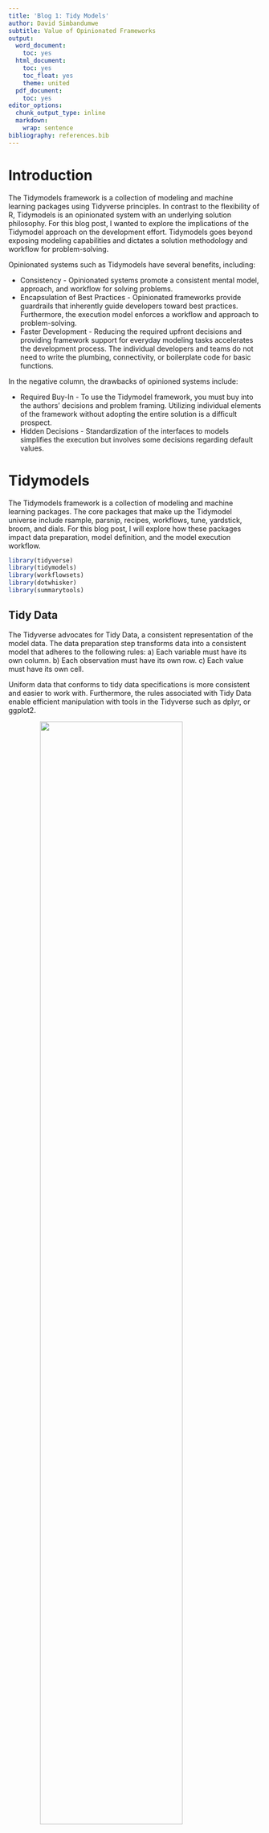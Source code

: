 ```yaml
---
title: 'Blog 1: Tidy Models'
author: David Simbandumwe
subtitle: Value of Opinionated Frameworks
output:
  word_document:
    toc: yes
  html_document:
    toc: yes
    toc_float: yes
    theme: united
  pdf_document:
    toc: yes
editor_options:
  chunk_output_type: inline
  markdown:
    wrap: sentence
bibliography: references.bib
---
```



# Introduction

The Tidymodels framework is a collection of modeling and machine learning packages using Tidyverse principles. In contrast to the flexibility of R, Tidymodels is an opinionated system with an underlying solution philosophy. For this blog post, I wanted to explore the implications of the Tidymodel approach on the development effort. Tidymodels goes beyond exposing modeling capabilities and dictates a solution methodology and workflow for problem-solving. 

Opinionated systems such as Tidymodels have several benefits, including:

- Consistency - Opinionated systems promote a consistent mental model, approach, and workflow for solving problems. 
- Encapsulation of Best Practices - Opinionated frameworks provide guardrails that inherently guide developers toward best practices. Furthermore, the execution model enforces a workflow and approach to problem-solving. 
- Faster Development - Reducing the required upfront decisions and providing framework support for everyday modeling tasks accelerates the development process. The individual developers and teams do not need to write the plumbing, connectivity, or boilerplate code for basic functions. 

In the negative column, the drawbacks of opinioned systems include:

- Required Buy-In - To use the Tidymodel framework, you must buy into the authors' decisions and problem framing. Utilizing individual elements of the framework without adopting the entire solution is a difficult prospect. 
- Hidden Decisions - Standardization of the interfaces to models simplifies the execution but involves some decisions regarding default values.




# Tidymodels

The Tidymodels framework is a collection of modeling and machine learning packages. The core packages that make up the Tidymodel universe include rsample, parsnip, recipes, workflows, tune, yardstick, broom, and dials. For this blog post, I will explore how these packages impact data preparation, model definition, and the model execution workflow. 




```r

library(tidyverse)
library(tidymodels)
library(workflowsets)
library(dotwhisker)
library(summarytools)

```





## Tidy Data

The Tidyverse advocates for Tidy Data, a consistent representation of the model data. The data preparation step transforms data into a consistent model that adheres to the following rules:
a) Each variable must have its own column.
b) Each observation must have its own row.
c) Each value must have its own cell.

Uniform data that conforms to tidy data specifications is more consistent and easier to work with. Furthermore, the rules associated with Tidy Data enable efficient manipulation with tools in the Tidyverse such as dplyr, or ggplot2. 

<img src="tidy_data.png" width="1200" style="display: block; margin-left: auto; margin-right: auto; width: 75%;"/>




```r

#rm(list=ls())

cfg <- list(
              fileName = './inst/data/Teams.csv',
              rSource = './hw1/Functions.R',
              viewMethod = 'view' # options(render, browser, view)
          )


```




```r


knitr::opts_chunk$set(echo = F, 
                      warning = F, 
                      message = F, 
                      eval = T , 
                      results="asis", 
                      fig.height=6, 
                      fig.width=8)

set.seed(1234)


# styling
st_css()

 st_options(
   plain.ascii = FALSE,
   style = 'grid',
   dfSummary.style ='grid',
   freq.silent  = TRUE,
   headings     = FALSE,
   tmp.img.dir  = "./tmp",
   dfSummary.custom.1 =
     expression(
       paste(
         "Q1 - Q3 :",
         round(
           quantile(column_data, probs = .25, type = 2,
                    names = FALSE, na.rm = TRUE), digits = 1
         ), " - ",
         round(
           quantile(column_data, probs = .75, type = 2,
                    names = FALSE, na.rm = TRUE), digits = 1
         )
       )
     )
 )

#source('', local = knitr::knit_global())

```



```r

# read data
df <- read.csv('./inst/data/Teams.csv')
df <- sample_n(df, size=400)
statistics <- c('R', 'H', 'X2B', 'X3B', 'HR', 
                    'RA', 'ER', 'HA', 'HRA')


# Preprocess Data
df <- df %>% select('yearID', 'lgID', 'teamID', 'franchID', 'name', 'divID', 'G', 'W', 'L', 
                    'R', 'H', 'X2B', 'X3B', 'HR', 
                    'RA', 'ER', 'HA', 'HRA')

df$wPer <- round(df$W / df$G, 3)
df$pythPer <- (df$R^2) / ((df$R^2) + (df$RA^2))


df <- df %>% mutate(era_cat = case_when(yearID >= 1969 ~ '1969+',
                                                yearID >= 1900 & yearID < 1969 ~ '1900-1969',
                                                yearID < 1900 ~ '1900-'))

df$era_cat <- factor(df$era_cat)



# Split Data
data_split <- initial_split(df, prop = 0.8, strata = era_cat)
train_data <- training(data_split)
test_data  <- testing(data_split)


```



```r

print(
  dfSummary(train_data %>% select(-c('teamID','franchID','name')), 
            varnumbers   = TRUE,
            na.col       = TRUE,
            graph.magnif = .8,
            tmp.img.dir  = "/tmp"),
  method = cfg$viewMethod
)


```



```r


ggplot(sample_n(train_data, size=300, weight_by = era_cat),
       aes(x = wPer, 
           y = pythPer, 
           group = era_cat, 
           col = era_cat)) + 
  geom_point() + 
  geom_smooth(method = lm, se = FALSE) +
  scale_color_viridis_d(option = "plasma", end = .7)

```




# Approach to Building Models and Execution

In non-opinionated systems, there are several approaches to accomplishing a specific task empowering the user to make their own decisions. This flexibility is diminished in opinionated systems. Opinionated systems have a predefined approach or set of approaches for accomplishing tasks.

The Tidymodel model definition and model execution workflow are detailed below. 



## Recipe

The Tidymodels recipe is similar to the formula definition in the lm() function; however, it allows for feature engineering, variable role definition, and inheritance. The recipe definition provides a programmatically compact methodology for describing a collection of recipes in a single location. 

```r


base_recipe <- 
   recipe(W ~ pythPer + era_cat + yearID + teamID + franchID + 
            R + H + X2B + X3B + HR + RA + ER + HA + HRA, data = train_data) %>% 
   update_role(yearID, teamID, franchID, new_role = "ID") %>%
   step_dummy(all_nominal_predictors()) %>% 
   step_zv(all_predictors()) %>% 
   step_normalize(all_predictors())


filter_rec <- 
   base_recipe %>% 
   step_corr(all_of(statistics), threshold = tune())


pca_rec <- 
   base_recipe %>% 
   step_pca(all_of(statistics), num_comp = tune()) %>% 
   step_normalize(all_predictors())

```




# Model Specification

A unified interface to the available model is provided by the parsnip package. This interface decouples the model definition from the semantic details of the underlying package. Users can rapidly experiment with a range of models without getting bogged down in the semantic details of the underlying packages. The level of abstraction from the underlying model reduces the learning curve required to execute different models.


```r


regularized_spec <- 
   linear_reg(penalty = tune(), mixture = tune()) %>% 
   set_engine("glmnet")

cart_spec <- 
   decision_tree(cost_complexity = tune(), min_n = tune()) %>% 
   set_engine("rpart") %>% 
   set_mode("regression")

knn_spec <- 
   nearest_neighbor(neighbors = tune(), weight_func = tune()) %>% 
   set_engine("kknn") %>% 
   set_mode("regression")


```




# Workflow

The recipe, model specification, pre-processing, and post-processing definitions can be bundled together in a workflow. The workflow package offers coordination and synchronization. 


```r

team_wfl <- 
   workflow_set(
      preproc = list(simple = base_recipe, filter = filter_rec, 
                     pca = pca_rec),
      models = list(glmnet = regularized_spec, cart = cart_spec, 
                    knn = knn_spec),
      cross = TRUE
   )
team_wfl

```





# Model Selection

```r

chi_models <- 
   chi_models %>% 
   anti_join(tibble(wflow_id = c("pca_glmnet", "filter_glmnet")), 
             by = "wflow_id")

```




```r


splits <- 
   vfold_cv(
      train_data,
      v = 10,
      strata = era_cat
   )
splits

```




```r

chi_models <- 
   chi_models %>% 
   # The first argument is a function name from the {{tune}} package
   # such as `tune_grid()`, `fit_resamples()`, etc.
   workflow_map("tune_grid", resamples = splits, grid = 10, 
                metrics = metric_set(mae), verbose = TRUE)

chi_models

```




```r

autoplot(chi_models)
autoplot(chi_models, select_best = TRUE)

```



```r


rank_results(chi_models, rank_metric = "mae", select_best = TRUE) %>% 
   select(rank, mean, model, wflow_id, .config)


```



# Predict



















## Predict New Values

```r

# new_points <- expand.grid(pythPer = .5, 
#                           era_cat = c("1900-", "1900-1969", "1969+"))
# new_points
# 
# 
# 
# mean_pred <- predict(lm_fit, new_data = new_points)
# mean_pred

```






# Model Selection

```r

autoplot(chi_models, metric = "mae", id = "simple_glmnet")


```




# Prediction


```r




wins_results <- 
  chi_models %>% 
  extract_recipe("simple_glmnet")



#wins_results


# wins_results <- 
#   chi_models %>% 
#   extract_workflow_set_result("simple_glmnet")
# wins_results

```


```r

wins_wfl.final <- 
  chi_models %>% 
  extract_workflow("simple_glmnet")
wins_wfl.final

```


```r


wins_workflow_fit <- 
  wins_wfl.final %>% 
  #finalize_workflow(tibble(prod_degree = 1)) %>% 
  fit(data = train_data)
wins_workflow_fit


```



```r

rec <- wins_workflow_fit %>% pull_workflow_prepped_recipe()

df_new_pre_processed <- rec %>%
  bake(new_data = test_data)
 


### Make a prediction for cyl
pred_cyl <- predict(wins_workflow_fit, new_data = test_data, type='numeric')
df_new_pre_processed <- cbind(df_new_pre_processed, pred_cyl)
df_new_pre_processed








```




# Conclusion


Conclusion
 
It has been a long argument, so perhaps a summary of the main points will help convince you that tidymodels should go back to the drawing board.
 
1. tidymodels appears to be based on the idea that modelling should be made easier, while a better approach would have been to base it on a comprehensive design that captures how modelling ought to be performed within the tidyverse. 

2. tidymodels duplicates some features already available in the tidyverse.

3. tidymodels uses separate functions to define the stages in the analysis and only performs the calculations once the full method is specified. This has two consequences,
it discourages checking of intermediate steps and so makes errors more likely.
it strays away from the basic structure of R in which a function is used to define an action that is to be performed at some later stage and the arguments to that function define the specific choices.

4. tidymodels makes it easier to specify the model that you want to use by hiding the details and terminology of the package that will perform the calculations. In doing so,
tidymodels makes decisions for the user in the form of defaults, so that the user will find it harder to keep track of the details of their analysis.
the user is encouraged to use methods that they do not completely understand.
5. tidymodels offers a complete one-stop solution to modelling. Consequently,
it is difficult for the user to adapt the tidymodels functions for use outside of tidymodels.
it is difficult for users to add to tidymodels.
the design is centrally controlled, which will limit the speed of its development and will not make full use of the skills of the R Community.
I believe that if the tidymodels team were to start afresh, they would come up with a design that would be very similar to that used in the modelr package. tidymodels needs to provide a strong design and a few basic tools. If the design and tools are any good, the community of R users will adopt them and develop new packages for data modelling.



https://staffblogs.le.ac.uk/teachingr/2020/10/05/on-not-using-tidymodels/




Overlays an workflow and methodology for solving problem - Since the frameworks are built by experience individuals in a particular field it also includes their best practices around how to approach problems. 
The tools help guid individuals into the right directions


